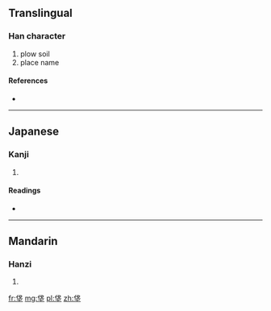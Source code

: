 ==Translingual==

===Han character===
{{Han char|rn=32|rad=土|as=06|sn=9|four=|canj=人戈土 (OIG)}}

# plow soil
# place name

====References====
* {{Han ref|kx=0228.180|dkj=05056|dj=0464.130|hdz=10439.150|uh=57A1|ud=22433}}

----

==Japanese==

===Kanji===
{{ja-kanji|grade=|rs=土06}}

# {{defn|lang=ja|sort=土06}}

====Readings====
* {{ja-readings|on=[[はつ]] (hatsu), [[ぼち]] (bochi)|kun=[[たがやす]] (tagayasu)}}

----

==Mandarin==

===Hanzi===
{{cmn-hanzi|pin=[[fá]] ([[fa2]])|wg=fa<sup>2</sup>}}

# {{defn|lang=cmn|sort=土06}}

[[fr:垡]]
[[mg:垡]]
[[pl:垡]]
[[zh:垡]]